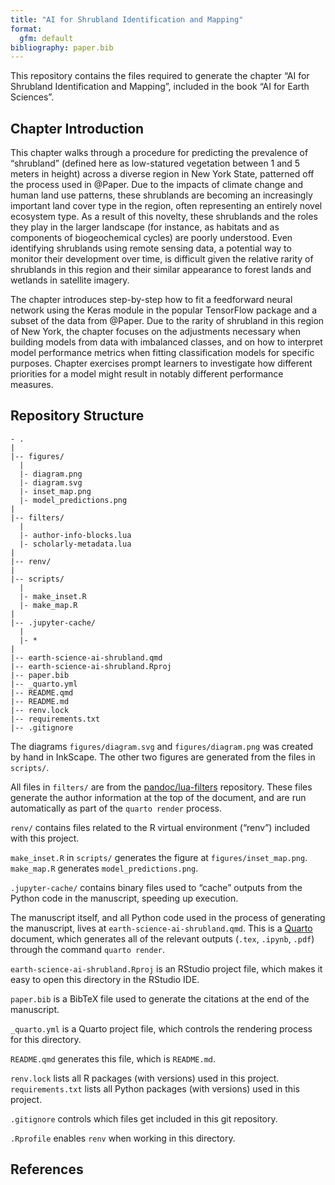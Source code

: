 ```yaml
---
title: "AI for Shrubland Identification and Mapping"
format: 
  gfm: default
bibliography: paper.bib
---
```


This repository contains the files required to generate the chapter "AI for Shrubland Identification and Mapping", included in the book "AI for Earth Sciences".

## Chapter Introduction

This chapter walks through a procedure for predicting the prevalence of "shrubland" (defined here as low-statured vegetation between 1 and 5 meters in height) across a diverse region in New York State, patterned off the process used in @Paper. Due to the impacts of climate change and human land use patterns, these shrublands are becoming an increasingly important land cover type in the region, often representing an entirely novel ecosystem type. As a result of this novelty, these shrublands and the roles they play in the larger landscape (for instance, as habitats and as components of biogeochemical cycles) are poorly understood. Even identifying shrublands using remote sensing data, a potential way to monitor their development over time, is difficult given the relative rarity of shrublands in this region and their similar appearance to forest lands and wetlands in satellite imagery.

The chapter introduces step-by-step how to fit a feedforward neural network using the Keras module in the popular TensorFlow package and a subset of the data from @Paper. Due to the rarity of shrubland in this region of New York, the chapter focuses on the adjustments necessary when building models from data with imbalanced classes, and on how to interpret model performance metrics when fitting classification models for specific purposes. Chapter exercises prompt learners to investigate how different priorities for a model might result in notably different performance measures.


## Repository Structure


```
- .
|
|-- figures/
  |
  |- diagram.png
  |- diagram.svg
  |- inset_map.png
  |- model_predictions.png
|
|-- filters/
  |
  |- author-info-blocks.lua
  |- scholarly-metadata.lua
|
|-- renv/
|
|-- scripts/
  |
  |- make_inset.R
  |- make_map.R
|
|-- .jupyter-cache/
  |
  |- *
|
|-- earth-science-ai-shrubland.qmd
|-- earth-science-ai-shrubland.Rproj
|-- paper.bib
|-- _quarto.yml
|-- README.qmd
|-- README.md
|-- renv.lock
|-- requirements.txt
|-- .gitignore
```

The diagrams `figures/diagram.svg` and `figures/diagram.png` was created by hand in InkScape. The other two figures are generated from the files in `scripts/`.

All files in `filters/` are from the [pandoc/lua-filters](https://github.com/pandoc/lua-filters) repository. These files generate the author information at the top of the document, and are run automatically as part of the `quarto render` process.

`renv/` contains files related to the R virtual environment ("renv") included with this project.

`make_inset.R` in `scripts/` generates the figure at `figures/inset_map.png`. `make_map.R` generates `model_predictions.png`. 

`.jupyter-cache/` contains binary files used to "cache" outputs from the Python code in the manuscript, speeding up execution.

The manuscript itself, and all Python code used in the process of generating the manuscript, lives at `earth-science-ai-shrubland.qmd`. This is a [Quarto](https://quarto.org/) document, which generates all of the relevant outputs (`.tex`, `.ipynb`, `.pdf`) through the command `quarto render`. 

`earth-science-ai-shrubland.Rproj` is an RStudio project file, which makes it easy to open this directory in the RStudio IDE. 

`paper.bib` is a BibTeX file used to generate the citations at the end of the manuscript.

`_quarto.yml` is a Quarto project file, which controls the rendering process for this directory.

`README.qmd` generates this file, which is `README.md`. 

`renv.lock` lists all R packages (with versions) used in this project. `requirements.txt` lists all Python packages (with versions) used in this project.

`.gitignore` controls which files get included in this git repository.

`.Rprofile` enables `renv` when working in this directory.

## References
